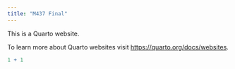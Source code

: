 ```yaml
---
title: "M437 Final"
---
```


This is a Quarto website.

To learn more about Quarto websites visit <https://quarto.org/docs/websites>.

```r
1 + 1
```
